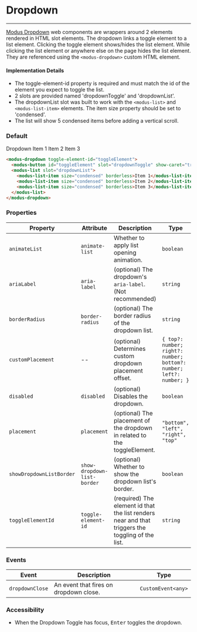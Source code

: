 # Dropdown

---

[Modus Dropdown](https://modus.trimble.com/components/web/dropdowns/) web components are wrappers around 2 elements rendered in HTML slot elements. The dropdown links a toggle element to a list element. Clicking the toggle element shows/hides the list element. While clicking the list element or anywhere else on the page hides the list element. They are referenced using the `<modus-dropdown>` custom HTML element.

#### Implementation Details

- The toggle-element-id property is required and must match the id of the element you expect to toggle the list.
- 2 slots are provided named 'dropdownToggle' and 'dropdownList'.
- The dropdownList slot was built to work with the `<modus-list>` and `<modus-list-item>` elements. The item size property should be set to 'condensed'.
- The list will show 5 condensed items before adding a vertical scroll.

### Default

<modus-dropdown toggle-element-id="toggleElement">
  <modus-button id="toggleElement" slot="dropdownToggle" show-caret="true">
    Dropdown
  </modus-button>
  <modus-list slot="dropdownList">
    <modus-list-item size="condensed" borderless>
      Item 1
    </modus-list-item>
    <modus-list-item size="condensed" borderless>
      Item 2
    </modus-list-item>
    <modus-list-item size="condensed" borderless>
      Item 3
    </modus-list-item>
  </modus-list>
</modus-dropdown>

```html
<modus-dropdown toggle-element-id="toggleElement">
  <modus-button id="toggleElement" slot="dropdownToggle" show-caret="true">Dropdown</modus-button>
  <modus-list slot="dropdownList">
    <modus-list-item size="condensed" borderless>Item 1</modus-list-item>
    <modus-list-item size="condensed" borderless>Item 2</modus-list-item>
    <modus-list-item size="condensed" borderless>Item 3</modus-list-item>
  </modus-list>
</modus-dropdown>
```

### Properties

| Property                 | Attribute                   | Description                                                                                      | Type                                                                | Default     |
| ------------------------ | --------------------------- | ------------------------------------------------------------------------------------------------ | ------------------------------------------------------------------- | ----------- |
| `animateList`            | `animate-list`              | Whether to apply list opening animation.                                                         | `boolean`                                                           | `false`     |
| `ariaLabel`              | `aria-label`                | (optional) The dropdown's `aria-label`. (Not recommended)                                        | `string`                                                            | `undefined` |
| `borderRadius`           | `border-radius`             | (optional) The border radius of the dropdown list.                                               | `string`                                                            | `'0px'`     |
| `customPlacement`        | --                          | (optional) Determines custom dropdown placement offset.                                          | `{ top?: number; right?: number; bottom?: number; left?: number; }` | `undefined` |
| `disabled`               | `disabled`                  | (optional) Disables the dropdown.                                                                | `boolean`                                                           | `undefined` |
| `placement`              | `placement`                 | (optional) The placement of the dropdown in related to the toggleElement.                        | `"bottom", "left", "right", "top"`                                  | `'bottom'`  |
| `showDropdownListBorder` | `show-dropdown-list-border` | (optional) Whether to show the dropdown list's border.                                           | `boolean`                                                           | `true`      |
| `toggleElementId`        | `toggle-element-id`         | (required) The element id that the list renders near and that triggers the toggling of the list. | `string`                                                            | `undefined` |

### Events

| Event           | Description                            | Type               |
| --------------- | -------------------------------------- | ------------------ |
| `dropdownClose` | An event that fires on dropdown close. | `CustomEvent<any>` |

### Accessibility

- When the Dropdown Toggle has focus, <kbd>Enter</kbd> toggles the dropdown.
